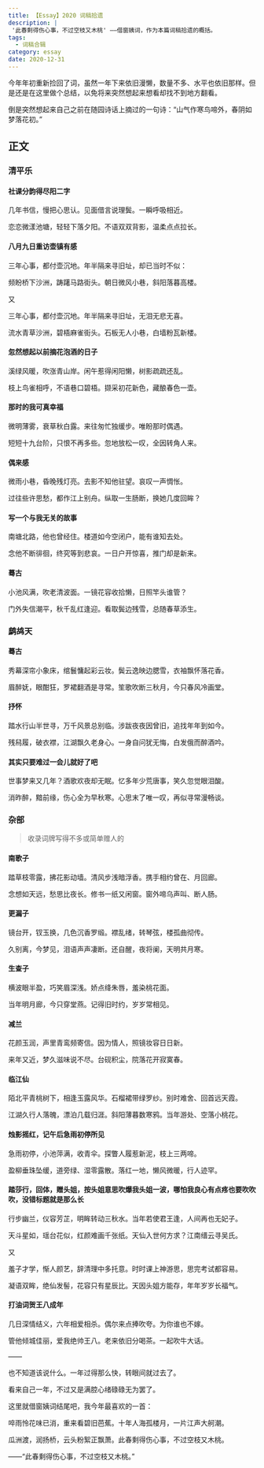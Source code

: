 ```yaml
---
title: 【Essay】2020 词稿拾遗
description: |
 '此春剩得伤心事，不过空枝又木桃' ——借窗姨词，作为本篇词稿拾遗的概括。
tags:
  - 词稿合辑
category: essay
date: 2020-12-31
---
```

今年年初重新捡回了词，虽然一年下来依旧漫懒，数量不多、水平也依旧那样。但是还是在这里做个总结，以免将来突然想起来想看却找不到地方翻看。

倒是突然想起来自己之前在随园诗话上摘过的一句诗：“山气作寒鸟啼外，春阴如梦落花初。”

## 正文

### 清平乐

#### 社课分韵得尽阳二字
几年书信，慢把心思认。见面借言说理鬓。一瞬呼吸相近。

恋恋微漾池塘，轻轻下落夕阳。不语双双背影，温柔点点拉长。

#### 八月九日重访壶镇有感
三年心事，都付壶沉地。年半隔来寻旧址，却已当时不似：

频盼桥下沙洲，踌躇马路街头。朝日微风小巷，斜阳落暮高楼。

又

三年心事，都付壶沉地。年半隔来寻旧址，无泪无悲无喜。

流水青草沙洲，碧梧麻雀街头。石板无人小巷，白墙粉瓦新楼。


#### 忽然想起以前摘花泡酒的日子
溪绿风暖，吹涨青山岸。闲午惹得闲阳懒，树影疏疏还乱。

枝上鸟雀相呼，不语巷口碧梧。撷采初花新色，藏酿春色一壶。

#### 那时的我可真幸福
微明薄雾，衰草秋白露。来往匆忙独缓步。唯盼那时偶遇。

短短十九台阶，只恨不再多些。忽地放松一叹，全因转角人来。

#### 偶来感
微雨小巷，昏晚残灯亮。去影不知他驻望。哀叹一声惆怅。

过往些许思愁，都作江上别舟。纵取一生肠断，换她几度回眸？

#### 写一个与我无关的故事
南塘北路，他也曾经住。楼道如今空闭户，能有谁知去处。

念他不断徘徊，终究等到悲哀。一日户开惊喜，推门却是新来。

#### 蓦古
小池风满，吹老清波面。一镜花容收拾懒，日照竿头谁管？

门外失信潮平，秋千乱红逢迎。看取鬓边残雪，总随春草添生。

### 鹧鸪天
#### 蓦古
秀幕深帘小象床，绾鬟慵起彩云妆。鬓云逸映边腮雪，衣袖飘怀落花香。

眉醉妩，眼酣狂，罗裙翻酒是寻常。笙歌吹断三秋月，今只春风冷画堂。

#### 抒怀
踏水行山半世寻，万千风景总别临。涉跋夜夜因曾旧，追找年年到如今。

残舄履，破衣襟，江湖飘久老身心。一身自问犹无悔，白发俄而醉酒吟。

#### 其实只要难过一会儿就好了吧
世事梦来又几年？酒歌欢夜却无眠。忆多年少荒唐事，笑久忽觉眼泪酸。

消昨醉，黯前缘，伤心全为早秋寒。心思末了唯一叹，再似寻常漫畅谈。

### 杂部
> 收录词牌写得不多或简单赠人的

#### 南歌子
踏草枝零露，拂花影动墙。清风步浅暗浮香。携手相约曾在、月回廊。

念想如天远，愁思比夜长。修书一纸又闲窗。窗外啼乌声叫、断人肠。

#### 更漏子
镜台开，钗玉换，几色沉香罗缎。襟乱绪，转琴弦，楼孤曲彻传。

久别离，今梦见，泪语声声凄断。还自醒，夜将阑，天明共月寒。　　

#### 生查子
横波眼半盈，巧笑眉深浅。娇点绛朱唇，羞染桃花面。

当年明月廊，今只穿堂燕。记得旧时约，岁岁常相见。

#### 减兰
花颜玉润，声里青鸾频寄信。因为情人，照镜妆容日日新。

来年又近，梦久滋味说不尽。台砚积尘，院落花开寂寞春。

#### 临江仙
陌北平青桃树下，相逢玉露风华。石榴裙带绿罗纱。别时难舍、回首远天霞。

江湖久行人落魄，漂泊几载归涯。斜阳薄暮数寒鸦。当年游处、空落小桃花。

#### 烛影摇红，记午后急雨初停所见
急雨初停，小池萍满，收青伞。探瞥人履惹新泥，枝上三两啼。

盈柳垂珠坠缓，道旁绿、湿零露散。落红一地，懒风微暖，行人迹罕。

#### 踏莎行，回体，赠头姐，按头姐意思吹爆我头姐一波，哪怕我良心有点疼也要吹吹吹，没错标题就是那么长
行步幽兰，仪容芳芷，明眸转动三秋水。当年若使君王逢，人间再也无妃子。

天斗星如，瑶台花似，红颜难画千张纸。天仙入世何方求？江南缙云寻吴氏。

又

羞子才学，惭人颜艺，辞清理中多托意。时时课上神游思，思完考试都容易。

凝语双眸，绝仙发髻，花容只有星辰比。天因头姐方能存，年年岁岁长福气。

#### 打油词贺王八成年
几日深情结义，六年相爱相杀。偶尔来点捧吹夸。为你谁也不嫁。

管他倾城佳丽，爱我绝帅王八。老来依旧分喝茶。一起吹牛大话。


——

也不知道该说什么。一年过得那么快，转眼间就过去了。

看来自己一年，不过又是满腔心绪碌碌无为罢了。



这里就借窗姨词结尾吧，我今年最喜欢的一首：

啐雨怜花味已消，重来看碧旧芭蕉。十年人海孤楼月，一片江声大舸潮。

瓜洲渡，润扬桥，云头粉絮正飘萧。此春剩得伤心事，不过空枝又木桃。



——“此春剩得伤心事，不过空枝又木桃。”